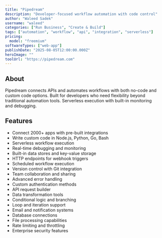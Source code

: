 ```yaml
---
title: "Pipedream"
description: "Developer-focused workflow automation with code control"
author: "Waleed Sadek"
username: "waleed"
categories: ["Run Business", "Create & Build"]
tags: ["automation", "workflow", "api", "integration", "serverless"]
pricing:
  model: "freemium"
softwareTypes: ["web-app"]
publishDate: "2025-08-05T12:00:00.000Z"
heroImage: ""
toolUrl: "https://pipedream.com"
---
```

## About
Pipedream connects APIs and automates workflows with both no-code and custom code options. Built for developers who need flexibility beyond traditional automation tools. Serverless execution with built-in monitoring and debugging.

## Features
- Connect 2000+ apps with pre-built integrations
- Write custom code in Node.js, Python, Go, Bash
- Serverless workflow execution
- Real-time debugging and monitoring
- Built-in data stores and key-value storage
- HTTP endpoints for webhook triggers
- Scheduled workflow execution
- Version control with Git integration
- Team collaboration and sharing
- Advanced error handling
- Custom authentication methods
- API request builder
- Data transformation tools
- Conditional logic and branching
- Loop and iteration support
- Email and notification systems
- Database connections
- File processing capabilities
- Rate limiting and throttling
- Enterprise security features
